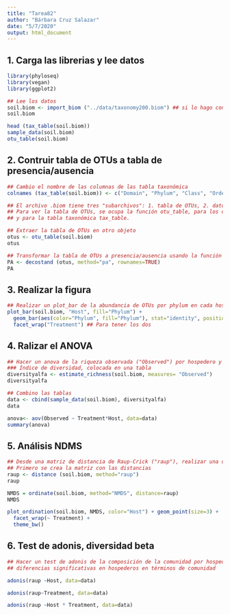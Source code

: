 ```yaml
---
title: "Tarea82"
author: "Bárbara Cruz Salazar"
date: "5/7/2020"
output: html_document
---
```


## 1. Carga las librerias y lee datos

```r
library(phyloseq)
library(vegan)
library(ggplot2)

## Lee los datos
soil.biom <- import_biom ("../data/taxonomy200.biom") ## si lo hago con read_biom, solo jala los OTUs y no se puede asociar con la clasificación taxonómica
soil.biom

head (tax_table(soil.biom))
sample_data(soil.biom)
otu_table(soil.biom)
```

## 2. Contruir tabla de OTUs a tabla de presencia/ausencia

```r
## Cambio el nombre de las columnas de las tabla taxonómica
colnames (tax_table(soil.biom)) <- c("Domain", "Phylum", "Class", "Order", "Family", "Genus", "Species")

## El archivo .biom tiene tres "subarchivos": 1. tabla de OTUs, 2. datos de la muestra y 3. clasificación taxonómica.
## Para ver la tabla de OTUs, se ocupa la función otu_table, para los datos de la muestra sample_data
## y para la tabla taxonómica tax_table.

## Extraer la tabla de OTUs en otro objeto
otus <- otu_table(soil.biom)
otus

## Transformar la tabla de OTUs a presencia/ausencia usando la función decostand (method="pa")
PA <- decostand (otus, method="pa", rownames=TRUE)
PA

```

## 3. Realizar la figura

```r
## Realizar un plot_bar de la abundancia de OTUs por phylum en cada hospedero (host) y tratamiento (treatment) usando facet_wrap
plot_bar(soil.biom, "Host", fill="Phylum") + 
  geom_bar(aes(color="Phylum", fill="Phylum"), stat="identity", position= "stack") + 
  facet_wrap("Treatment") ## Para tener los dos

```

## 4. Ralizar el ANOVA

```r
## Hacer un anova de la riqueza observada ("Observed") por hospedero y tratamiento (two-way)
### Índice de diversidad, colocada en una tabla
diversityalfa <- estimate_richness(soil.biom, measures= "Observed")
diversityalfa

## Combino las tablas
data <- cbind(sample_data(soil.biom), diversityalfa)
data

anova<- aov(Observed ~ Treatment*Host, data=data)
summary(anova)
```

## 5. Análisis NDMS

```r
## Desde una matriz de distancia de Raup-Crick ("raup"), realizar una ordinación NMDS, visualizándole por hospedero y tratamiento usando facet_wrap
## Primero se crea la matriz con las distancias
raup <- distance (soil.biom, method="raup")
raup

NMDS = ordinate(soil.biom, method="NMDS", distance=raup)
NMDS

plot_ordination(soil.biom, NMDS, color="Host") + geom_point(size=3) + 
  facet_wrap(~ Treatment) +
  theme_bw()

```

## 6. Test de adonis, diversidad beta

```r
## Hacer un test de adonis de la composición de la comunidad por hospedero y tratamiento
## diferencias significativas en hospederos en términos de comunidad

adonis(raup ~Host, data=data)

adonis(raup~Treatment, data=data)

adonis(raup ~Host * Treatment, data=data)

```

